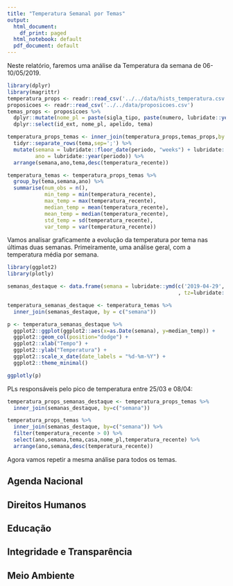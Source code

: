 ```yaml
---
title: "Temperatura Semanal por Temas"
output:
  html_document:
    df_print: paged
  html_notebook: default
  pdf_document: default
---
```


Neste relatório, faremos uma análise da Temperatura da semana de 06-10/05/2019.

```r
library(dplyr)
library(magrittr)
temperatura_props <- readr::read_csv('../../data/hists_temperatura.csv')
proposicoes <- readr::read_csv('../../data/proposicoes.csv')
temas_props <- proposicoes %>% 
  dplyr::mutate(nome_pl = paste(sigla_tipo, paste(numero, lubridate::year(data_apresentacao),sep='/'))) %>%
  dplyr::select(id_ext, nome_pl, apelido, tema)

temperatura_props_temas <- inner_join(temperatura_props,temas_props,by = "id_ext") %>%
  tidyr::separate_rows(tema,sep=';') %>%
  mutate(semana = lubridate::floor_date(periodo, "weeks") + lubridate::days(1),
         ano = lubridate::year(periodo)) %>%
  arrange(semana,ano,tema,desc(temperatura_recente))

temperatura_temas <- temperatura_props_temas %>%
  group_by(tema,semana,ano) %>%
  summarise(num_obs = n(),
            min_temp = min(temperatura_recente),
            max_temp = max(temperatura_recente),
            median_temp = mean(temperatura_recente),
            mean_temp = median(temperatura_recente),
            std_temp = sd(temperatura_recente),
            var_temp = var(temperatura_recente))
```

Vamos analisar graficamente a evolução da temperatura por tema nas últimas duas semanas.
Primeiramente, uma análise geral, com a temperatura média por semana.

```r
library(ggplot2)
library(plotly)

semanas_destaque <- data.frame(semana = lubridate::ymd(c('2019-04-29','2019-05-06')
                                                       , tz=lubridate::tz(temperatura_props_temas$semana[1])))

temperatura_semanas_destaque <- temperatura_temas %>%
  inner_join(semanas_destaque, by = c("semana"))

p <- temperatura_semanas_destaque %>% 
  ggplot2::ggplot(ggplot2::aes(x=as.Date(semana), y=median_temp)) +
  ggplot2::geom_col(position="dodge") +
  ggplot2::xlab("Tempo") + 
  ggplot2::ylab("Temperatura") +
  ggplot2::scale_x_date(date_labels = "%d-%m-%Y") +
  ggplot2::theme_minimal()

ggplotly(p)
```

PLs responsáveis pelo pico de temperatura entre 25/03 e 08/04:
```r

temperatura_props_semanas_destaque <- temperatura_props_temas %>%
  inner_join(semanas_destaque, by=c("semana"))

temperatura_props_temas %>%
  inner_join(semanas_destaque, by=c("semana")) %>%
  filter(temperatura_recente > 0) %>%
  select(ano,semana,tema,casa,nome_pl,temperatura_recente) %>%
  arrange(ano,semana,desc(temperatura_recente))
```

Agora vamos repetir a mesma análise para todos os temas.

## Agenda Nacional

## Direitos Humanos

## Educação

## Integridade e Transparência

## Meio Ambiente